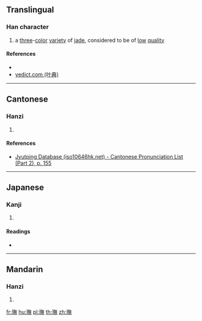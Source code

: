 ==Translingual==

===Han character===
{{Han char|rn=96|rad=玉|as=12|sn=16|four=|canj=MGOTF|ids=⿰王無}}

# a [[three]]-[[color]] [[variety]] of [[jade]], considered to be of [[low]] [[quality]]

====References====
* {{Han ref|kx=0741.250|dkj=21226|dj=1151.050|hdz=21137.150|uh=7491|ud=29841}}
* [http://yedict.com/htm/74/7491.htm yedict.com (叶典)]

----

==Cantonese==

===Hanzi===
{{yue-hanzi|jyut=[[mou4]]|y=mou4}}

# {{defn|lang=yue|sort=玉12}}

====References====
*[http://www.iso10646hk.net/jp/document/download.jsp Jyutping Database (iso10646hk.net) - Cantonese Pronunciation List (Part 2), p. 155]

----

==Japanese==

===Kanji===
{{ja-kanji|grade=|rs=玉12}}

# {{defn|lang=ja|sort=玉12}}

====Readings====
* {{ja-readings|on=[[ぶ]] (bu), [[む]] (mu)|kun=[[いし]] (ishi)|nanori=}}

----

==Mandarin==

===Hanzi===
{{cmn-hanzi|pin=[[wú]] ([[wu2]])|wg=wu<sup>2</sup>}}

# {{defn|lang=cmn|sort=玉12}}

[[fr:璑]]
[[hu:璑]]
[[pl:璑]]
[[th:璑]]
[[zh:璑]]